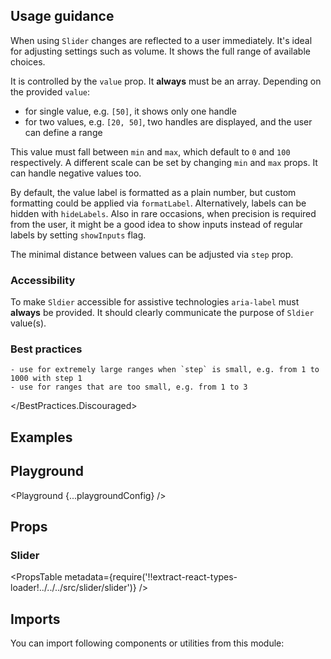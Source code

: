 


<Layout title="Slider" description="Allow users to quickly select a value within a predefined range.">

## Usage guidance

When using `Slider` changes are reflected to a user immediately. It's ideal for adjusting settings such as volume. It shows the full range of available choices.

It is controlled by the `value` prop. It **always** must be an array. Depending on the provided `value`:

- for single value, e.g. `[50]`, it shows only one handle
- for two values, e.g. `[20, 50]`, two handles are displayed, and the user can define a range

This value must fall between `min` and `max`, which default to `0` and `100` respectively. A different scale can be set by changing `min` and `max` props. It can handle negative values too.

By default, the value label is formatted as a plain number, but custom formatting could be applied via `formatLabel`. Alternatively, labels can be hidden with `hideLabels`. Also in rare occasions, when precision is required from the user, it might be a good idea to show inputs instead of regular labels by setting `showInputs` flag.

The minimal distance between values can be adjusted via `step` prop.

### Accessibility

To make `Sldier` accessible for assistive technologies `aria-label` must **always** be provided. It should clearly communicate the purpose of `Sldier` value(s).

### Best practices

<BestPractices>
  <BestPractices.Discouraged>

    - use for extremely large ranges when `step` is small, e.g. from 1 to 1000 with step 1
    - use for ranges that are too small, e.g. from 1 to 3

  </BestPractices.Discouraged>
</BestPractices>

## Examples

<Example title="Basic usage" path="slider/basic-usage">
  <BasicUsage />
</Example>

<Example title="Range" path="slider/range">
  <Range />
</Example>

<Example title="No labels" path="slider/no-labels">
  <NoLabels />
</Example>

<Example title="With inputs" path="slider/with-inputs">
  <WithInputs />
</Example>

<Example title="Custom labels and step" path="slider/custom-labels">
  <CustomLabels />
</Example>

<Example title="Disabled" path="slider/disabled">
  <Disabled />
</Example>

<Example title="Inverted" path="slider/inverted" darkPreview>
  <Inverted />
</Example>

## Playground

<Playground {...playgroundConfig} />

## Props

### Slider

<PropsTable
  metadata={require('!!extract-react-types-loader!../../../src/slider/slider')}
/>

## Imports

You can import following components or utilities from this module:

<Imports module={SliderExports} path="@datacamp/waffles/slider" />

</Layout>
